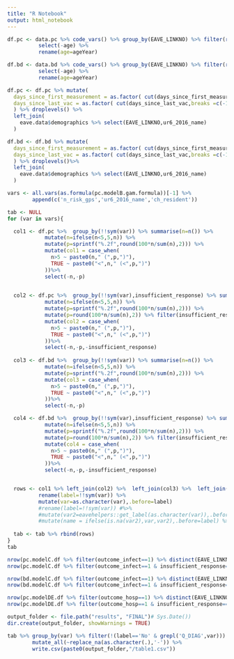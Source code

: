 ```yaml
---
title: "R Notebook"
output: html_notebook
---
```



```r
df.pc <- data.pc %>% code_vars() %>% group_by(EAVE_LINKNO) %>% filter(row_number()==1) %>% ungroup %>% 
          select(-age) %>% 
          rename(age=ageYear)

df.bd <- data.bd %>% code_vars() %>% group_by(EAVE_LINKNO) %>% filter(row_number()==1) %>% ungroup %>% 
          select(-age) %>% 
          rename(age=ageYear)
```


```r

df.pc <- df.pc %>% mutate(
  days_since_first_measurement = as.factor( cut(days_since_first_measurement,breaks = c(-1,90,180,270,360,450,10000))),
  days_since_last_vac = as.factor( cut(days_since_last_vac,breaks =c(-1,50,100,150,200,300,10000)))
  ) %>% droplevels() %>%
  left_join(
    eave.data$demographics %>% select(EAVE_LINKNO,ur6_2016_name)
  )

df.bd <- df.bd %>% mutate(
  days_since_first_measurement = as.factor( cut(days_since_first_measurement,breaks = c(-1,90,180,270,360,450,10000))),
  days_since_last_vac = as.factor( cut(days_since_last_vac,breaks =c(-1,50,100,150,200,300,10000)))
  ) %>% droplevels()%>%
  left_join(
    eave.data$demographics %>% select(EAVE_LINKNO,ur6_2016_name)
  )
```


```r

vars <- all.vars(as.formula(pc.modelB.gam.formula))[-1] %>%
        append(c('n_risk_gps','ur6_2016_name','ch_resident')) 

tab <- NULL
for (var in vars){

  col1 <- df.pc %>%  group_by(!!sym(var)) %>% summarise(n=n()) %>% 
            mutate(n=ifelse(n<5,5,n)) %>% 
            mutate(p=sprintf("%.2f",round(100*n/sum(n),2))) %>%
            mutate(col1 = case_when(
              n>5 ~ paste0(n," (",p,")"),
              TRUE ~ paste0("<",n," (<",p,")")
            ))%>%
            select(-n,-p)
  

  col2 <- df.pc %>%  group_by(!!sym(var),insufficient_response) %>% summarise(n=n()) %>% 
            mutate(n=ifelse(n<5,5,n)) %>% 
            mutate(p=sprintf("%.2f",round(100*n/sum(n),2))) %>%
            mutate(p=round(100*n/sum(n),2)) %>% filter(insufficient_response=='Yes') %>%
            mutate(col2 = case_when(
              n>5 ~ paste0(n," (",p,")"),
              TRUE ~ paste0("<",n," (<",p,")")
            ))%>%
            select(-n,-p,-insufficient_response)
  
  col3 <- df.bd %>%  group_by(!!sym(var)) %>% summarise(n=n()) %>% 
            mutate(n=ifelse(n<5,5,n)) %>% 
            mutate(p=sprintf("%.2f",round(100*n/sum(n),2))) %>%
            mutate(col3 = case_when(
              n>5 ~ paste0(n," (",p,")"),
              TRUE ~ paste0("<",n," (<",p,")")
            ))%>%
            select(-n,-p)

  col4 <- df.bd %>%  group_by(!!sym(var),insufficient_response) %>% summarise(n=n()) %>% 
            mutate(n=ifelse(n<5,5,n)) %>% 
            mutate(p=sprintf("%.2f",round(100*n/sum(n),2))) %>%
            mutate(p=round(100*n/sum(n),2)) %>% filter(insufficient_response=='Yes') %>%
            mutate(col4 = case_when(
              n>5 ~ paste0(n," (",p,")"),
              TRUE ~ paste0("<",n," (<",p,")")
            ))%>%
            select(-n,-p,-insufficient_response)


  rows <- col1 %>% left_join(col2) %>%  left_join(col3) %>%  left_join(col4) %>%
          rename(label=!!sym(var)) %>%
          mutate(var=as.character(var),.before=label) 
          #rename(label=!!sym(var)) #%>% 
          #mutate(var2=eavehelpers::get_label(as.character(var)),.before=label)# %>%
          #mutate(name = ifelse(is.na(var2),var,var2),.before=label) %>% select(-var2)
  
  tab <- tab %>% rbind(rows)
}
tab
```

```r
nrow(pc.modelC.df %>% filter(outcome_infect==1) %>% distinct(EAVE_LINKNO))
nrow(pc.modelC.df %>% filter(outcome_infect==1 & insufficient_response=='Yes') %>% distinct(EAVE_LINKNO))
```

```r
nrow(bd.modelC.df %>% filter(outcome_infect==1) %>% distinct(EAVE_LINKNO))
nrow(bd.modelC.df %>% filter(outcome_infect==1 & insufficient_response=='Yes') %>% distinct(EAVE_LINKNO))
```

```r
nrow(pc.modelDE.df %>% filter(outcome_hosp==1) %>% distinct(EAVE_LINKNO))
nrow(pc.modelDE.df %>% filter(outcome_hosp==1 & insufficient_response=='Yes') %>% distinct(EAVE_LINKNO))
```


```r
output_folder <- file.path("results", "FINAL")# Sys.Date())
dir.create(output_folder, showWarnings = TRUE)

tab %>% group_by(var) %>% filter(!(label=='No' & grepl('Q_DIAG',var))) %>% ungroup %>% 
        mutate_all(~replace_na(as.character(.),'-')) %>% 
        write.csv(paste0(output_folder,"/table1.csv"))
```

